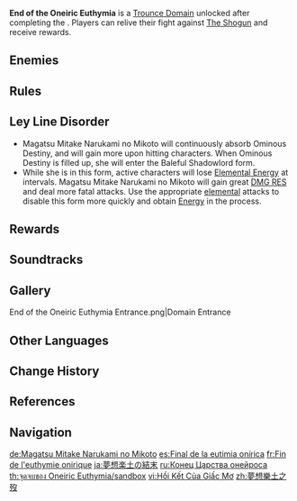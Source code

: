 {{About|the Trounce Domain|the Story Quest Domain|End of the Oneiric Euthymia (Quest Domain)}}
{{Domain Infobox
|image        = Domain End of the Oneiric Euthymia.png
|type         = Trounce
|description  = Countless dreams once blew about here like petals in the wind, never to be fulfilled. This is the origin of Eternity, and it is also "her" end.
|region       = Inazuma
|area         = Narukami Island
|subarea      = Mt. Yougou
|requiredAR   = 35/40/45/50
|recLevel     = 60/70/80/90
|drops        = Mudra of the Malefic General,Tears of the Calamitous God,The Meaning of Aeons
}}
{{Description|A will that surpasses time itself finally caused her to step aside and allow Eternity to enter a new chapter.<br>But behold, that thrilling battle at [[Mt. Yougou]] has been revived in the form of memories.<br>Relive her test once more, and you might just learn something new...|Memories: Guardian of Eternity}}
'''End of the Oneiric Euthymia''' is a [[Trounce Domain]] unlocked after completing the {{Quest|Transient Dreams}}. Players can relive their fight against [[The Shogun]] and receive rewards.

==Enemies==
{{Card|Magatsu Mitake Narukami no Mikoto|type=Enemy|show_caption=1}}

==Rules==
{{Transclude|Domain|trouncerule|section=1}}

==Ley Line Disorder==
* Magatsu Mitake Narukami no Mikoto will continuously absorb Ominous Destiny, and will gain more upon hitting characters. When Ominous Destiny is filled up, she will enter the Baleful Shadowlord form.
* While she is in this form, active characters will lose [[Elemental Energy]] at intervals. Magatsu Mitake Narukami no Mikoto will gain great [[Resistance|DMG RES]] and deal more fatal attacks. Use the appropriate [[elemental]] attacks to disable this form more quickly and obtain [[Energy]] in the process.

==Rewards==
{{Weekly Boss Rewards
|exclusive=Mudra of the Malefic General,Tears of the Calamitous God,The Meaning of Aeons
|gem=Vajrada Amethyst
}}

==Soundtracks==
{{Soundtracks by Category Table|type=domain}}

==Gallery==
<gallery>
End of the Oneiric Euthymia Entrance.png|Domain Entrance
</gallery>

==Other Languages==
{{Other Languages
|1_en      = End of the Oneiric Euthymia
|1_zhs     = 梦想乐土之殁
|1_zhs_rm  = Mèngxiǎng Lètǔ zhī Mò
|1_zht     = 夢想樂土之歿
|1_zht_rm  = Mèngxiǎng Lètǔ zhī Mò
|1_zh_tl   = The Dreamed Paradise's End
|1_zh_note = {{zh|s=殁|t=歿|rm=mò}} can also mean "death."
|1_ja      = 夢想楽土の結末
|1_ja_rm   = Musou Rakudo no Ketsumatsu
|1_ja_tl   = The Dreamed Paradise's End
|1_ko      = 몽상 낙토<->의 죽음
|1_ko_tl   = Death of the Fantasy Utopia
|1_es      = Final de la eutimia onírica
|1_es_tl   = End of the Oneiric Euthymia
|1_fr      = Fin de l'euthymie onirique
|1_fr_tl   = End of the Oneiric Euthymia
|1_ru      = Конец Царства онейроса
|1_ru_tl   = End of the Oneiric Kingdom
|1_th      = จุดจบของ Oneiric Euthymia
|1_th_rm   = Chut Chop khong Oneiric Euthymia
|1_th_tl   = End Point of the Oneiric Euthymia
|1_vi      = {{tt|Hồi|回}} {{tt|Kết|結}} Của Giấc Mơ
|1_vi_tl   = Final Chapter of the Dream
|1_de      = Ende der Traumutopie
|1_de_tl   = End of the Dream Utopia
|1_id      = End of the Oneiric Euthymia
|1_pt      = Fim da Eutimia Onírica
|1_pt_tl   = End of the Oneiric Euthymia
|1_tr      = Hayallerdeki Dinginliğin Sonu
|1_tr_tl   = The End of the Serenity within Dreams
|1_it      = Fine dell'eutimia onirica
|1_it_tl   = 

|2_en      = Memories: Guardian of Eternity
|2_zhs     = 追忆：永恒的守护者
|2_zhs_rm  = 
|2_zht     = 追憶：永恆的守護者
|2_zht_rm  = 
|2_zh_tl   = 
|2_ja      = 追憶：永遠の守護者
|2_ja_rm   = Tsuioku: Eien no Shugosha
|2_ja_tl   = Reminiscence: Guardian of Eternity
|2_ko      = 추억: 영원의 수호자
|2_ko_rm   = 
|2_ko_tl   = 
|2_es      = Reminiscencia: Guardiana de la Eternidad
|2_es_tl   = Reminiscence: Guardian of Eternity
|2_fr      = Réminiscence : Sentinelle de l'éternité
|2_fr_tl   = Reminiscence: Sentinel of Eternity
|2_ru      = Воспоминания: Защитник вечности
|2_ru_tl   = 
|2_th      = ทบทวนความจำ: ผู้พิทักษ์ชั่วนิรันดร์
|2_th_rm   = 
|2_th_tl   = 
|2_vi      = Hồi ức: Người Thủ Hộ Vĩnh Hằng
|2_vi_tl   = 
|2_de      = Erinnerungen: Ewiger Wächter
|2_de_tl   = Memories: Eternal Guardian
|2_id      = Kenangan: Penjaga Keabadian
|2_id_tl   = Memories: Guardian of Eternity
|2_pt      = Reminiscência: Guardiã da Eternidade
|2_pt_tl   = 
|2_tr      = Hatıralar: Sonsuzluğun Muhafızı
|2_tr_tl   = 
|2_it      = Ricordi: Guardiana dell'Eternità
|2_it_tl   = 
}}

==Change History==
{{Change History|2.5}}

==References==
{{Reflist}}

==Navigation==
{{Domain Navbox|Permanent}}

[[de:Magatsu Mitake Narukami no Mikoto]]
[[es:Final de la eutimia onírica]]
[[fr:Fin de l'euthymie onirique]]
[[ja:夢想楽土の結末]]
[[ru:Конец Царства онейроса]]
[[th:จุดจบของ Oneiric Euthymia/sandbox]]
[[vi:Hồi Kết Của Giấc Mơ]]
[[zh:夢想樂土之歿]]